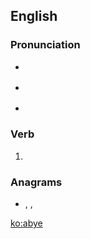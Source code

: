 ==English==

===Pronunciation===
* {{a|RP}} {{IPA|/əˈbaɪ/|lang=en}}
* {{a|US}} {{IPA|/əˈbaɪ/|lang=en}}
* {{rhymes|aɪ|lang=en}}

===Verb===
{{en-verb|abyes|abyeing|abought}}

# {{alternative spelling of|aby|lang=en}}

===Anagrams===
* {{l|en|Abey}}, {{l|en|beya}}, {{l|en|eBay}}

[[ko:abye]]